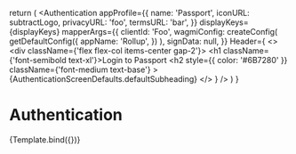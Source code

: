 


<Meta title="Templates/Authentication" component={Authentication} />

  return (
    <Authentication
      appProfile={{
        name: 'Passport',
        iconURL: subtractLogo,
        privacyURL: 'foo',
        termsURL: 'bar',
      }}
      displayKeys={displayKeys}
      mapperArgs={{
        clientId: 'Foo',
        wagmiConfig: createConfig(
          getDefaultConfig({
            appName: 'Rollup',
          })
        ),
        signData: null,
      }}
      Header={
        <>
          <Avatar src={subtractLogo} size="sm" />
          <div className={'flex flex-col items-center gap-2'}>
            <h1 className={'font-semibold text-xl'}>Login to Passport</h1>
            <h2
              style={{ color: '#6B7280' }}
              className={'font-medium text-base'}
            >
              {AuthenticationScreenDefaults.defaultSubheading}
            </h2>
          </div>
        </>
      }
    />
  )
}

# Authentication

<Canvas>
  <Story
    name="Passport Authentication"
    args={{
      displayKeys: AuthenticationScreenDefaults.knownKeys,
    }}
  >
    {Template.bind({})}
  </Story>
</Canvas>
